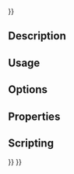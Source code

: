 <languages/>
{{UnfinishedDocu{{#translation:}}}}

{{Docnav
|[[CAM_Waterline|Waterline]]
|[[CAM_DressupPathBoundary|DressupPathBoundary]]
|[[CAM_Workbench|CAM]]
|IconL=CAM_Waterline.svg
|IconR=CAM_DressupPathBoundary.svg
|IconC=Workbench_CAM.svg
}}

{{GuiCommand
|Name=CAM DressupAxisMap
|MenuLocation=CAM → Path Dressup → Axis Map
|Workbenches=[[CAM_Workbench|CAM]]
}}

==Description==

==Usage==

==Options==

==Properties==

==Scripting==


{{Docnav
|[[CAM_Waterline|Waterline]]
|[[CAM_DressupPathBoundary|DressupPathBoundary]]
|[[CAM_Workbench|CAM]]
|IconL=CAM_Waterline.svg
|IconR=CAM_DressupPathBoundary.svg
|IconC=Workbench_CAM.svg
}}

{{CAM_Tools_navi{{#translation:}}}}
{{Userdocnavi{{#translation:}}}}